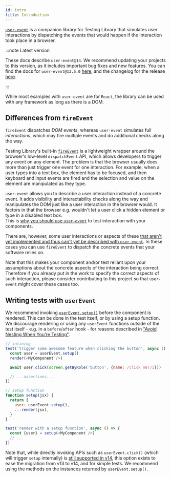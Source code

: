 ```yaml
---
id: intro
title: Introduction
---
```


[`user-event`](https://github.com/testing-library/user-event) is a companion library for Testing Library that simulates user interactions by dispatching the events that would happen if the interaction took place in a browser.

:::note Latest version

These docs describe `user-event@14`. We recommend updating your projects to this version, as it includes important bug fixes and new features. You can find the docs for `user-event@13.5.0` [here](../ecosystem-user-event.mdx), and the changelog for the release [here](https://github.com/testing-library/user-event/releases/tag/v14.0.0).

:::

While most examples with `user-event` are for `React`, the library can be used with any framework as long as there is a DOM.

## Differences from `fireEvent`

`fireEvent` dispatches _DOM events_, whereas `user-event` simulates full _interactions_, which may fire multiple events and do additional checks along the way.

Testing Library's built-in [`fireEvent`](dom-testing-library/api-events.mdx#fireevent) is a lightweight wrapper around the browser's low-level `dispatchEvent` API, which allows developers to trigger any event on any element. The problem is that the browser usually does more than just trigger one event for one interaction. For example, when a user types into a text box, the element has to be focused, and then keyboard and input events are fired and the selection and value on the element are manipulated as they type.

`user-event` allows you to describe a user interaction instead of a concrete event. It adds visibility and interactability checks along the way and manipulates the DOM just like a user interaction in the browser would. It factors in that the browser e.g. wouldn't let a user click a hidden element or type in a disabled text box.  
This is [why you should use `user-event`](https://ph-fritsche.github.io/blog/post/why-userevent) to test interaction with your components.

There are, however, some user interactions or aspects of these [that aren't yet implemented and thus can't yet be described with `user-event`](https://github.com/testing-library/user-event/issues?q=is%3Aopen+label%3Aaccuracy%2Cenhancement). In these cases you can use `fireEvent` to dispatch the concrete events that your software relies on.

Note that this makes your component and/or test reliant upon your assumptions about the concrete aspects of the interaction being correct. Therefore if you already put in the work to specify the correct aspects of such interaction, please consider contributing to this project so that `user-event` might cover these cases too.

## Writing tests with `userEvent`

We recommend invoking [`userEvent.setup()`](setup.mdx) before the component is rendered. This can be done in the test itself, or by using a setup function. We discourage rendering or using any `userEvent` functions outside of the test itself - e.g. in a `before`/`after` hook - for reasons described in ["Avoid Nesting When You're Testing"](https://kentcdodds.com/blog/avoid-nesting-when-youre-testing).

```js
// inlining
test('trigger some awesome feature when clicking the button', async () => {
  const user = userEvent.setup()
  render(<MyComponent />)

  await user.click(screen.getByRole('button', {name: /click me!/i}))

  // ...assertions...
})
```

```js
// setup function
function setup(jsx) {
  return {
    user: userEvent.setup(),
    ...render(jsx),
  }
}

test('render with a setup function', async () => {
  const {user} = setup(<MyComponent />)
  // ...
})
```

Note that, while directly invoking APIs such as `userEvent.click()` (which will trigger `setup` internally) is [still supported in v14](https://testing-library.com/docs/user-event/setup#direct-apis), this option exists to ease the migration from v13 to v14, and for simple tests. We recommend using the methods on the instances returned by `userEvent.setup()`.
